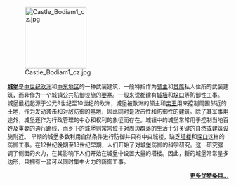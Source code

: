 [[File:Castle_Bodiam1_cz.jpg|140px]]
<div style="font-size: 90%;">'''[[城堡|城堡]]'''是[[中世纪|中世纪]][[欧洲|欧洲]]和[[中东地区|中东地区]]的一种武装建筑，一般特指作为[[领主|领主]]和[[贵族|贵族]]私人住所的武装建筑，而非作为一个城镇公共防御设施的[[要塞|要塞]]。一般来说都建有[[城墙|城墙]]和[[垛口|垛口]]等防御性工事。
城堡最初起源于公元9世纪至10世纪的欧洲，城堡被歐洲的领主和[[亲王|亲王]]用来控制周围邻近的土地，作为发动袭击和对敌防御的基地，因此同时是攻击性和防御性的建筑。除了其军事用途外，城堡还作为行政管理的中心和权利的象征而存在。城镇中的城堡常常用于控制当地百姓及重要的通行路线，而乡下的城堡则常常位于对周边群落的生活十分关键的自然或建筑设施附近。
早期的城堡多数利用自然条件进行防御并只有中央城楼，缺乏[[塔楼|塔楼]]和[[垛口|垛口]]这样的防御工事。在12世纪晚期至13世纪早期，人们开始了对城堡防御的科学研究。这一研究强调了侧面的火力，在其影响下人们开始在城堡中设置大量的塔楼。因此，新的城堡常常呈多边形，且拥有一套可以同时集中火力的防御工事。<div style="text-align:right;">'''[[Portal:中世纪/优特条目|更多优特条目...]]'''</div>
</div>
</div>
